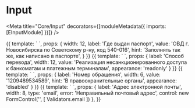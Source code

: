 

# Input

<Meta title="Core/Input" decorators={[moduleMetadata({ imports: [EInputModule] })]} />

<Props of={EInput} />

<Preview>
    <Story name="default" height="120px">
        {{
            template: `
                <e-input
                    [width]="width"
                    [label]="label"
                    [value]="value"
                    [hint]="hint">
                </e-input>
            `,
            props: {
                width: 12,
                label: 'Где выдан паспорт',
                value: 'ОВД г. Новосибирска по Советскому р-ну, код 540-016',
                hint: 'Заполнять так же, как написано в паспорте',
            }
        }}
    </Story>
</Preview>

<Preview>
    <Story name="readonly" height="120px">
        {{
            template: `
                <e-input
                    [width]="width"
                    [label]="label"
                    [value]="value"
                    [appearance]="appearance">
                </e-input>
            `,
            props: {
                label: 'Способ перевода',
                width: 12,
                value: 'Реализация несанкционированного доступа к банкоматам и платежным терминалам',
                appearance: 'readonly'
            }
        }}
    </Story>
</Preview>

<Preview>
    <Story name="disabled" height="120px">
        {{
            template: `
                <e-input
                    [width]="width"
                    [label]="label"
                    [value]="value"
                    [hint]="hint"
                    [appearance]="appearance">
                </e-input>
            `,
            props: {
                label: 'Номер обращения',
                width: 6,
                value: '1209489534589',
                hint: 'В правоохранительные органы',
                appearance: 'disabled'
            }
        }}
    </Story>
</Preview>

<Preview>
    <Story name="validation" height="120px">
        {{
            template: `
                <e-input
                    [width]="width"
                    [label]="label"
                    [value]="value"
                    [hint]="hint"
                    [appearance]="appearance"
                    [control]="control"
                    [error]="error">
                </e-input>
            `,
            props: {
                label: 'Адрес электронной почты',
                width: 8,
                type: 'email',
                error: 'Неправильный почтовый адрес',
                control: new FormControl('', [ Validators.email ])
            },
        }}
    </Story>
</Preview>
